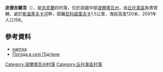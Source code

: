 {{coord|49|47|1|N|34|59|14|E|scale:100000_region:UA|display=title}}

'''皮德吉爾涅'''（{{lang-uk|Підгірне}}），是[[烏克蘭|烏克蘭]]的村落，位於該國中部[[波爾塔瓦州|波爾塔瓦州]]，由[[丘托韋區|丘托韋區]]負責管轄，處於[[斯溫基夫卡河|斯溫基夫卡河]]畔，距離[[尼科諾里夫卡_(丘托韋區)|尼科諾里夫卡]]1.5公里，海拔高度120米，2001年人口158。

==參考資料==
*[http://gska2.rada.gov.ua/pls/z7502/A005?rdat1=09.11.2007&rf7571=26901 картка]{{Dead link|date=2018年6月 |bot=InternetArchiveBot |fix-attempted=no }}
* [http://weather.in.ua/ua/poltavskaja/20517 Погода в селі Підгірне] {{Wayback|url=http://weather.in.ua/ua/poltavskaja/20517 |date=20111220032225 }}

{{DEFAULTSORT:Підгірне}}
[[Category:波爾塔瓦州村落|Category:波爾塔瓦州村落]]
[[Category:丘托韋區村落|Category:丘托韋區村落]]


{{Poltava-geo-stub}}